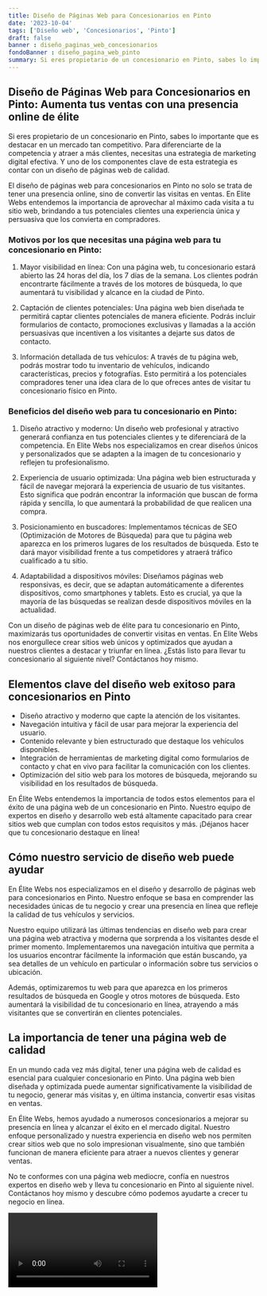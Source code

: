 ```yaml
---
title: Diseño de Páginas Web para Concesionarios en Pinto
date: '2023-10-04'
tags: ['Diseño web', 'Concesionarios', 'Pinto']
draft: false
banner : diseño_paginas_web_concesionarios
fondoBanner : diseño_pagina_web_pinto
summary: Si eres propietario de un concesionario en Pinto, sabes lo importante que es destacar en un mercado tan competitivo. Para diferenciarte de la competencia y atraer a más clientes, necesitas una estrategia de marketing digital efectiva. Y uno de los componentes clave de esta estrategia es contar con un diseño de páginas web de calidad.
---
```


## Diseño de Páginas Web para Concesionarios en Pinto: Aumenta tus ventas con una presencia online de élite

Si eres propietario de un concesionario en Pinto, sabes lo importante que es destacar en un mercado tan competitivo. Para diferenciarte de la competencia y atraer a más clientes, necesitas una estrategia de marketing digital efectiva. Y uno de los componentes clave de esta estrategia es contar con un diseño de páginas web de calidad.

El diseño de páginas web para concesionarios en Pinto no solo se trata de tener una presencia online, sino de convertir las visitas en ventas. En Elite Webs entendemos la importancia de aprovechar al máximo cada visita a tu sitio web, brindando a tus potenciales clientes una experiencia única y persuasiva que los convierta en compradores.

### Motivos por los que necesitas una página web para tu concesionario en Pinto:

1. Mayor visibilidad en línea: Con una página web, tu concesionario estará abierto las 24 horas del día, los 7 días de la semana. Los clientes podrán encontrarte fácilmente a través de los motores de búsqueda, lo que aumentará tu visibilidad y alcance en la ciudad de Pinto.

2. Captación de clientes potenciales: Una página web bien diseñada te permitirá captar clientes potenciales de manera eficiente. Podrás incluir formularios de contacto, promociones exclusivas y llamadas a la acción persuasivas que incentiven a los visitantes a dejarte sus datos de contacto.

3. Información detallada de tus vehículos: A través de tu página web, podrás mostrar todo tu inventario de vehículos, indicando características, precios y fotografías. Esto permitirá a los potenciales compradores tener una idea clara de lo que ofreces antes de visitar tu concesionario físico en Pinto.

### Beneficios del diseño web para tu concesionario en Pinto:

1. Diseño atractivo y moderno: Un diseño web profesional y atractivo generará confianza en tus potenciales clientes y te diferenciará de la competencia. En Elite Webs nos especializamos en crear diseños únicos y personalizados que se adapten a la imagen de tu concesionario y reflejen tu profesionalismo.

2. Experiencia de usuario optimizada: Una página web bien estructurada y fácil de navegar mejorará la experiencia de usuario de tus visitantes. Esto significa que podrán encontrar la información que buscan de forma rápida y sencilla, lo que aumentará la probabilidad de que realicen una compra.

3. Posicionamiento en buscadores: Implementamos técnicas de SEO (Optimización de Motores de Búsqueda) para que tu página web aparezca en los primeros lugares de los resultados de búsqueda. Esto te dará mayor visibilidad frente a tus competidores y atraerá tráfico cualificado a tu sitio.

4. Adaptabilidad a dispositivos móviles: Diseñamos páginas web responsivas, es decir, que se adaptan automáticamente a diferentes dispositivos, como smartphones y tablets. Esto es crucial, ya que la mayoría de las búsquedas se realizan desde dispositivos móviles en la actualidad.

Con un diseño de páginas web de élite para tu concesionario en Pinto, maximizarás tus oportunidades de convertir visitas en ventas. En Elite Webs nos enorgullece crear sitios web únicos y optimizados que ayudan a nuestros clientes a destacar y triunfar en línea. ¿Estás listo para llevar tu concesionario al siguiente nivel? Contáctanos hoy mismo.

<GifSeo />

<Cta />

## Elementos clave del diseño web exitoso para concesionarios en Pinto

- Diseño atractivo y moderno que capte la atención de los visitantes.
- Navegación intuitiva y fácil de usar para mejorar la experiencia del usuario.
- Contenido relevante y bien estructurado que destaque los vehículos disponibles.
- Integración de herramientas de marketing digital como formularios de contacto y chat en vivo para facilitar la comunicación con los clientes.
- Optimización del sitio web para los motores de búsqueda, mejorando su visibilidad en los resultados de búsqueda.

En Élite Webs entendemos la importancia de todos estos elementos para el éxito de una página web de un concesionario en Pinto. Nuestro equipo de expertos en diseño y desarrollo web está altamente capacitado para crear sitios web que cumplan con todos estos requisitos y más. ¡Déjanos hacer que tu concesionario destaque en línea!

## Cómo nuestro servicio de diseño web puede ayudar

En Élite Webs nos especializamos en el diseño y desarrollo de páginas web para concesionarios en Pinto. Nuestro enfoque se basa en comprender las necesidades únicas de tu negocio y crear una presencia en línea que refleje la calidad de tus vehículos y servicios.

Nuestro equipo utilizará las últimas tendencias en diseño web para crear una página web atractiva y moderna que sorprenda a los visitantes desde el primer momento. Implementaremos una navegación intuitiva que permita a los usuarios encontrar fácilmente la información que están buscando, ya sea detalles de un vehículo en particular o información sobre tus servicios o ubicación.

Además, optimizaremos tu web para que aparezca en los primeros resultados de búsqueda en Google y otros motores de búsqueda. Esto aumentará la visibilidad de tu concesionario en línea, atrayendo a más visitantes que se convertirán en clientes potenciales.

## La importancia de tener una página web de calidad

En un mundo cada vez más digital, tener una página web de calidad es esencial para cualquier concesionario en Pinto. Una página web bien diseñada y optimizada puede aumentar significativamente la visibilidad de tu negocio, generar más visitas y, en última instancia, convertir esas visitas en ventas.

En Élite Webs, hemos ayudado a numerosos concesionarios a mejorar su presencia en línea y alcanzar el éxito en el mercado digital. Nuestro enfoque personalizado y nuestra experiencia en diseño web nos permiten crear sitios web que no solo impresionan visualmente, sino que también funcionan de manera eficiente para atraer a nuevos clientes y generar ventas.

No te conformes con una página web mediocre, confía en nuestros expertos en diseño web y lleva tu concesionario en Pinto al siguiente nivel. Contáctanos hoy mismo y descubre cómo podemos ayudarte a crecer tu negocio en línea.

<Video />

<CtaBot job='Concesionarios' city='Pinto'/>

<Gmaps query='Pinto+españa+maps' />